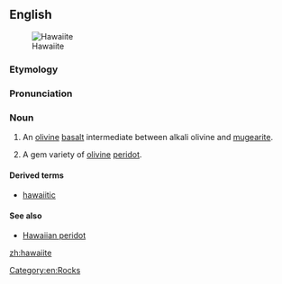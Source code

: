 ==English==
[[Image:Reunion geologie hawaiite Mare a Vieille Place dsc09326.jpg|thumb|Hawaiite]]

===Etymology===
{{suffix|Hawaii|ite|lang=en}}

===Pronunciation===
{{rfp|lang=en}}

===Noun===
{{en-noun}}

# {{context|geology|lang=en}} An [[olivine]] [[basalt]] intermediate between alkali olivine and [[mugearite]].
# {{context|mineral|lang=en}} A gem variety of [[olivine]] [[peridot]].

====Derived terms====
* [[hawaiitic]]

====See also====
* [[Hawaiian peridot]]

[[Category:en:Rocks]]

[[zh:hawaiite]]